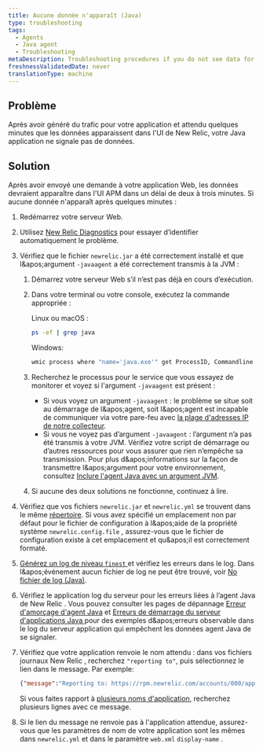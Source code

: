 ```yaml
---
title: Aucune donnée n'apparaît (Java)
type: troubleshooting
tags:
  - Agents
  - Java agent
  - Troubleshooting
metaDescription: Troubleshooting procedures if you do not see data for your app in the New Relic UI after installing the Java agent.
freshnessValidatedDate: never
translationType: machine
---
```


## Problème

Après avoir généré du trafic pour votre application et attendu quelques minutes que les données apparaissent dans l&apos;UI de New Relic, votre Java application ne signale pas de données.

## Solution

Après avoir envoyé une demande à votre application Web, les données devraient apparaître dans l&apos;UI APM dans un délai de deux à trois minutes. Si aucune donnée n&apos;apparaît après quelques minutes :

1. Redémarrez votre serveur Web.

2. Utilisez [New Relic Diagnostics](/docs/agents/manage-apm-agents/troubleshooting/new-relic-diagnostics) pour essayer d’identifier automatiquement le problème.

3. Vérifiez que le fichier `newrelic.jar` a été correctement installé et que l&amp;apos;argument `-javaagent` a été correctement transmis à la JVM :

   1. Démarrez votre serveur Web s’il n’est pas déjà en cours d’exécution.

   2. Dans votre terminal ou votre console, exécutez la commande appropriée :

      Linux ou macOS :

      ```sh
      ps -ef | grep java
      ```

      Windows:

      ```sh
      wmic process where "name='java.exe'" get ProcessID, Commandline /format:list
      ```

   3. Recherchez le processus pour le service que vous essayez de monitorer et voyez si l&apos;argument `-javaagent` est présent :

      * Si vous voyez un argument `-javaagent` : le problème se situe soit au démarrage de l&amp;apos;agent, soit l&amp;apos;agent est incapable de communiquer via votre pare-feu avec [la plage d&apos;adresses IP de notre collecteur](/docs/using-new-relic/cross-product-functions/install-configure/networks).
      * Si vous ne voyez pas d’argument `-javaagent` : l’argument n’a pas été transmis à votre JVM. Vérifiez votre script de démarrage ou d’autres ressources pour vous assurer que rien n’empêche sa transmission. Pour plus d&amp;apos;informations sur la façon de transmettre l&amp;apos;argument pour votre environnement, consultez [Inclure l&apos;agent Java avec un argument JVM](/docs/agents/java-agent/installation/include-java-agent-jvm-argument).

   4. Si aucune des deux solutions ne fonctionne, continuez à lire.

4. Vérifiez que vos fichiers `newrelic.jar` et `newrelic.yml` se trouvent dans le même [répertoire](/docs/agents/manage-apm-agents/troubleshooting/find-agent-root-directory#java-agent). Si vous avez spécifié un emplacement non par défaut pour le fichier de configuration à l&amp;apos;aide de la propriété système `newrelic.config.file` , assurez-vous que le fichier de configuration existe à cet emplacement et qu&amp;apos;il est correctement formaté.

5. [Générez un log de niveau `finest` ](/docs/agents/java-agent/troubleshooting/generating-logs-troubleshooting)et vérifiez les erreurs dans le log. Dans l&amp;apos;événement aucun fichier de log ne peut être trouvé, voir [No fichier de log (Java)](/docs/agents/java-agent/troubleshooting/no-log-file-java).

6. Vérifiez le application log du serveur pour les erreurs liées à l’agent Java de New Relic . Vous pouvez consulter les pages de dépannage [Erreur d&apos;amorçage d&apos;agent Java](/docs/agents/java-agent/troubleshooting/error-bootstrapping-new-relic-java-agent) et [Erreurs de démarrage du serveur d&apos;applications Java ](/docs/agents/java-agent/troubleshooting/errors-starting-java-app-server)pour des exemples d&amp;apos;erreurs observable dans le log du serveur application qui empêchent les données agent Java de se signaler.

7. Vérifiez que votre application renvoie le nom attendu : dans vos fichiers journaux New Relic , recherchez `"reporting to"`, puis sélectionnez le lien dans le message. Par exemple:

   ```json
   {"message":"Reporting to: https://rpm.newrelic.com/accounts/000/applications/000000"}
   ```

   Si vous faites rapport à [plusieurs noms d&apos;application](/docs/apm/new-relic-apm/installation-configuration/using-multiple-names-app), recherchez plusieurs lignes avec ce message.

8. Si le lien du message ne renvoie pas à l&apos;application attendue, assurez-vous que les paramètres de nom de votre application sont les mêmes dans `newrelic.yml` et dans le paramètre `web.xml` `display-name` .